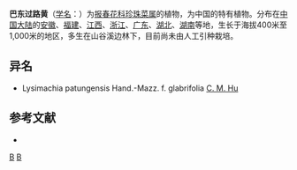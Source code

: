 {{Speciesbox 
| genus = Lysimachia
| species = patungensis
| authority = Hand.-Mazz.
| subdivision_ranks =[[变型|变型]]
| subdivision =
* 巴东过路黄 ''L. p.'' f. ''patungensis''
* [[光叶巴东过路黄|光叶巴东过路黄]] ''L. p.'' f. ''glabrifolia''
}}

'''巴东过路黄'''（[[学名|学名]]：{{lang|la|''Lysimachia patungensis''}}）为[[报春花科|报春花科]][[珍珠菜属|珍珠菜属]]的植物，为中国的特有植物。分布在[[中国大陆|中国大陆]]的[[安徽|安徽]]、[[福建|福建]]、[[江西|江西]]、[[浙江|浙江]]、[[广东|广东]]、[[湖北|湖北]]、[[湖南|湖南]]等地，生长于海拔400米至1,000米的地区，多生在山谷溪边林下，目前尚未由人工引种栽培。

== 异名 ==
* Lysimachia patungensis Hand.-Mazz. f. glabrifolia [[胡启明|C. M. Hu]]

== 参考文献 ==
<div class="references-small">
* {{cite web| url =http://www.bioinfo.cn/db05/KmzwSpecies.php?action=view&id=17611| title =巴东过路黄（原变型）| work =《中国高等植物数据库全库》| publisher =中国科学院微生物研究所| author =昆明植物研究所| accessdate =2009-02-25| deadurl =yes| archiveurl =https://web.archive.org/web/20160305044027/http://www.bioinfo.cn/db05/KmzwSpecies.php?action=view&id=17611| archivedate =2016-03-05}}
</div>
{{Taxonbar|from=Q11058462}}

[[Category:珍珠菜属|B]]
[[Category:中國特有植物|B]]